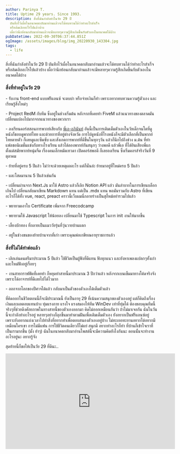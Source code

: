 ```yaml
---
author: Parinya T.
title: Uptime 29 years. Since 1993.
description: สิ่งที่ฉันกำลังทำในวัย 29 ปี
  บันทึกไว้เผื่อในอนาคตกลับมาอ่านแล้วจะได้ทบทวนได้ว่าทำอะไรสำเร็จ
  หรือล้มเลิกอะไรไปแล้วบ้าง
  เผื่อว่านึกย้อนกลับมาอ่านแล้วจะมีหลายๆความรู้สึกเกิดขึ้นกับตัวเองในอนาคตได้บ้าง
pubDatetime: 2022-09-30T06:37:44.851Z
ogImage: /assets/images/blog/img_20220930_143304.jpg
tags:
  - life
---
```


สิ่งที่ฉันกำลังทำในวัย 29 ปี บันทึกไว้เผื่อในอนาคตกลับมาอ่านแล้วจะได้ทบทวนได้ว่าทำอะไรสำเร็จ หรือล้มเลิกอะไรไปแล้วบ้าง เผื่อว่านึกย้อนกลับมาอ่านแล้วจะมีหลายๆความรู้สึกเกิดขึ้นกับตัวเองในอนาคตได้บ้าง

### สิ่งที่ทำอยู่ในวัย 29

\- รับงาน front-end แบบฟรีแลนซ์ จะตบบ่า หรือจ่ายเงินก็ทำ เพราะอยากทบทวนความรู้ตัวเอง และเรียนรู้สิ่งใหม่ๆ

\- Project RedM กับทีม ซึ่งอยู่ในช่วงเริ่มต้น หลังจากที่เคยทำ FiveM แล้วแนวทางของตลาดมันเปลี่ยนแปลงไปมากจากแนวทางของพวกเรา

\- ลงเรียนคอร์สสอนการพากย์เสียงกับ [พี่เอ-อภินันท์](https://www.facebook.com/GoodVoice/) อันนี้เป็นการเติมเต็มตัวเองในวัยเด็กจนโตที่ดูหนังก็ชอบดูพากย์ไทย และด้วยการที่อยู่ต่างจังหวัด การไปดูหนังที่โรงหนังก็จะมีตัวเลือกที่เป็นพากย์ไทยตายตัว ก็เลยดูและซึมซับ และสังเกตการพากย์ที่ดีขึ้นในทุกๆวัน แล้วก็นึกไปถึงช่วง ม.ต้น ที่ทำแฟลชอนิเมชั่นแข่งกับทางโรงเรียน แล้วได้ลองพากย์กันสนุกๆ ว่างพอดี แล้วพี่เอ ที่ได้ยินเสียงพี่แกตั้งแต่สมัยพากย์หนุ่มจืด เรื่องคนเล็กหมัดเทวดา เปิดคอร์สพอดี ก็เลยลงเรียน ซึ่งเริ่มคอรส์จริงวันที่ 9 ตุลาคม

\- ย้ายที่อยู่ครบ 5 ปีแล้ว ไม่ว่าจะด้วยเหตุผลอะไร แต่ก็นั่นล่ะ ย้ายมาอยู่ที่ใหม่ครบ 5 ปีแล้ว

\- และโสดมานาน 5 ปีแล้วเช่นกัน

\- เปลี่ยนผ่านจาก Next.Js มาใช้ Astro แล้วก็เลิก Notion API แล้ว มันลำบากในการเขียนบล็อกเกินไป เปลี่ยนกลับมาเขียน Markdown แทน แต่เป็น .mdx แทน พอมันรวมกับ Astro ที่เขียนอะไรก็ได้ทั้ง vue, react, preact คราวนี้เว็บผมนี่กลายร่างเป็นสุกี้หม้อยำรวมไปแล้ว

\- พยายามเอาใบ Certificate เพิ่มจาก Freecodcamp

\- พยายามใช้ Javascript ให้น้อยลง เปลี่ยนมาใช้ Typescript ในการ init งานให้มากขึ้น

\- เลี้ยงบักทอง ที่กลายเป็นแมววัยรุ่นที่วุ่นวายบ้านแตก

\- อยู่ในช่วงขนของย้ายบ้านจากที่เก่า เพราะคุณพ่อเกษียณอายุราชการแล้ว

### สิ่งที่ไม่ได้ทำต่อแล้ว

\- เลิกเล่นดนตรีมาประมาณ 5 ปีแล้ว ใช้ชีวิตเป็นผู้ฟังที่ดีแทน ฟังทุกแนว และยังหาเพลงแปลกๆทั้งเก่าและใหม่ฟังอยู่เรื่อยๆ

\- งานสายกราฟฟิคที่เคยทำ ก็หยุดทำสายนี้มาประมาณ 3 ปีกว่าแล้ว หลังจากเบนเข็มมาทางโค้ดจริงจัง เพราะได้อาจารย์ที่ดีเลยไปได้ไวมาก

\- ออกจากโลกของปีศาจได้แล้ว กลับมาเป็นตัวของตัวเองได้เต็มตัวแล้ว

ที่คิดออกในชีวิตตอนนี้ก็จะมีประมาณนี้ ยังเป็นอายุ 29 ที่เน้นความสนุกของตัวเองอยู่ แต่ก็คิดถึงเรื่องเงินและผลตอบแทนบ้าง ทุ่มแรงกาย แรงใจ แรงสมองให้ทีม WinDev เท่าที่ทุ่มได้ ต้องขอบคุณทีมนี้จริงๆที่ช่วยดึงศักยภาพในทางสายนี้ของตัวเองออกมา คิดไม่ออกเหมือนกันว่า ถ้าไม่มาเจอกัน ฉันในวันนี้จะกำลังทำอะไรอยู่ หลายๆอย่างก็ลุกขึ้นมาทำตามฝันเพื่อเติมเต็มตัวเอง ยังอยากเป็นฟรีแลนซ์อยู่เพราะยังอยากแบ่งเวลาไปทำสิ่งที่อยากทำเพื่อตอบสนองตัวเองอยู่บ้าง ไม่ทะเยอทะยานอยากได้อยากมีเหมือนใครเขา การไม่มีแฟน การใช้ชีวิตคนเดียวก็ไม่แย่ สนุกดี อยากทำอะไรก็ทำ ที่บ้านก็เข้าใจเราที่เป็นเรามากขึ้น (มั้ง ฮ่าๆ) ฉันในอนาคตกลับมาอ่านโพสต์นี้จะมีความคิดยังไงกันนะ ตอนนั้นจะทำงานอะไรอยู่นะ อยากรู้จัง

สุดท้ายนี้ก็ขอให้เป็นวัย 29 ที่ดีนะ..

<div class='flex justify-center'>

<iframe
  width="560"
  height="315"
  src="https://www.youtube.com/embed/C7idsBxrG8I"
  title="YouTube video player"
  frameborder="0"
  allow="accelerometer; autoplay; clipboard-write; encrypted-media; gyroscope; picture-in-picture"
  allowfullscreen
></iframe>

</div>
